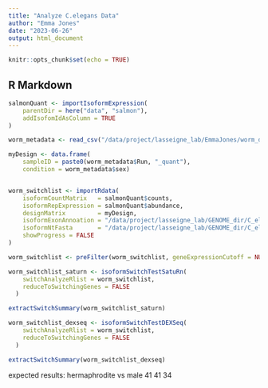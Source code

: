 ```yaml
---
title: "Analyze C.elegans Data"
author: "Emma Jones"
date: "2023-06-26"
output: html_document
---
```


```r
knitr::opts_chunk$set(echo = TRUE)
```

## R Markdown



```r

salmonQuant <- importIsoformExpression(
    parentDir = here("data", "salmon"),
    addIsofomIdAsColumn = TRUE
)

```

```r

worm_metadata <- read_csv("/data/project/lasseigne_lab/EmmaJones/worm_data/SraRunTable.txt")

myDesign <- data.frame(
    sampleID = paste0(worm_metadata$Run, "_quant"),
    condition = worm_metadata$sex)


worm_switchlist <- importRdata(
    isoformCountMatrix   = salmonQuant$counts,
    isoformRepExpression = salmonQuant$abundance,
    designMatrix         = myDesign,
    isoformExonAnnoation = "/data/project/lasseigne_lab/GENOME_dir/C_elegans_WBPS18/caenorhabditis_elegans.PRJNA13758.WBPS18.canonical_geneset.gtf",
    isoformNtFasta       = "/data/project/lasseigne_lab/GENOME_dir/C_elegans_WBPS18/caenorhabditis_elegans.PRJNA13758.WBPS18.mRNA_transcripts.fa",
    showProgress = FALSE
)

worm_switchlist <- preFilter(worm_switchlist, geneExpressionCutoff = NULL)

worm_switchlist_saturn <- isoformSwitchTestSatuRn(
    switchAnalyzeRlist = worm_switchlist,
    reduceToSwitchingGenes = FALSE
  )

extractSwitchSummary(worm_switchlist_saturn)

worm_switchlist_dexseq <- isoformSwitchTestDEXSeq(
    switchAnalyzeRlist = worm_switchlist,
    reduceToSwitchingGenes = FALSE
  )

extractSwitchSummary(worm_switchlist_dexseq)
```
expected results: hermaphrodite vs male	41	41	34	